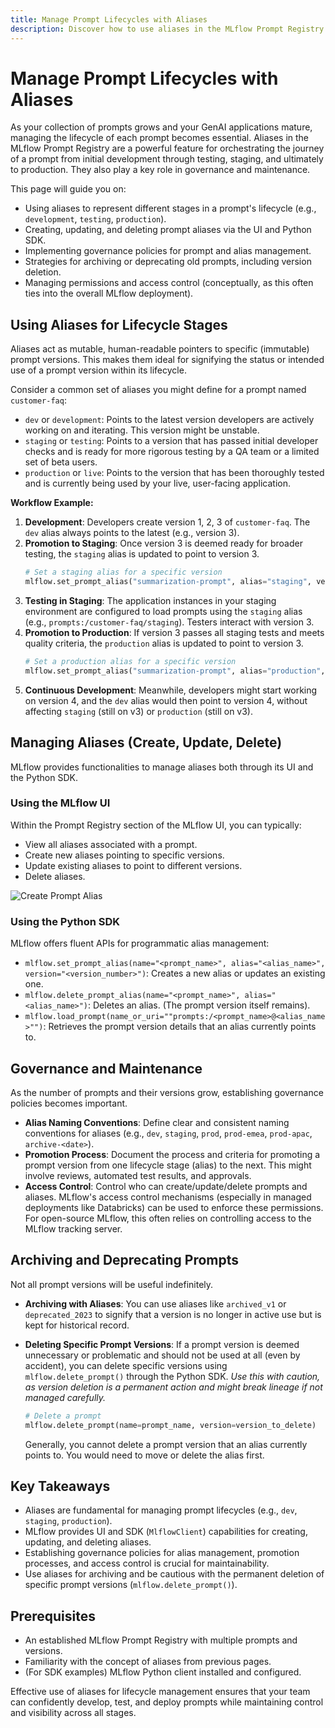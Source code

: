 ```yaml
---
title: Manage Prompt Lifecycles with Aliases
description: Discover how to use aliases in the MLflow Prompt Registry to manage the lifecycle of your prompts, from development to production, and for implementing governance.
---
```


# Manage Prompt Lifecycles with Aliases

As your collection of prompts grows and your GenAI applications mature, managing the lifecycle of each prompt becomes essential. Aliases in the MLflow Prompt Registry are a powerful feature for orchestrating the journey of a prompt from initial development through testing, staging, and ultimately to production. They also play a key role in governance and maintenance.

This page will guide you on:

- Using aliases to represent different stages in a prompt's lifecycle (e.g., `development`, `testing`, `production`).
- Creating, updating, and deleting prompt aliases via the UI and Python SDK.
- Implementing governance policies for prompt and alias management.
- Strategies for archiving or deprecating old prompts, including version deletion.
- Managing permissions and access control (conceptually, as this often ties into the overall MLflow deployment).

## Using Aliases for Lifecycle Stages

Aliases act as mutable, human-readable pointers to specific (immutable) prompt versions. This makes them ideal for signifying the status or intended use of a prompt version within its lifecycle.

Consider a common set of aliases you might define for a prompt named `customer-faq`:

- `dev` or `development`: Points to the latest version developers are actively working on and iterating. This version might be unstable.
- `staging` or `testing`: Points to a version that has passed initial developer checks and is ready for more rigorous testing by a QA team or a limited set of beta users.
- `production` or `live`: Points to the version that has been thoroughly tested and is currently being used by your live, user-facing application.

**Workflow Example:**

1.  **Development**: Developers create version 1, 2, 3 of `customer-faq`. The `dev` alias always points to the latest (e.g., version 3).
2.  **Promotion to Staging**: Once version 3 is deemed ready for broader testing, the `staging` alias is updated to point to version 3.
    ```python
    # Set a staging alias for a specific version
    mlflow.set_prompt_alias("summarization-prompt", alias="staging", version=2)
    ```
3.  **Testing in Staging**: The application instances in your staging environment are configured to load prompts using the `staging` alias (e.g., `prompts:/customer-faq/staging`). Testers interact with version 3.
4.  **Promotion to Production**: If version 3 passes all staging tests and meets quality criteria, the `production` alias is updated to point to version 3.
    ```python
    # Set a production alias for a specific version
    mlflow.set_prompt_alias("summarization-prompt", alias="production", version=3)
    ```
5.  **Continuous Development**: Meanwhile, developers might start working on version 4, and the `dev` alias would then point to version 4, without affecting `staging` (still on v3) or `production` (still on v3).

## Managing Aliases (Create, Update, Delete)

MLflow provides functionalities to manage aliases both through its UI and the Python SDK.

### Using the MLflow UI

Within the Prompt Registry section of the MLflow UI, you can typically:

- View all aliases associated with a prompt.
- Create new aliases pointing to specific versions.
- Update existing aliases to point to different versions.
- Delete aliases.

![Create Prompt Alias](/images/llms/prompt-registry/create-prompt-alias.png)

### Using the Python SDK

MLflow offers fluent APIs for programmatic alias management:

- `mlflow.set_prompt_alias(name="<prompt_name>", alias="<alias_name>", version="<version_number>")`: Creates a new alias or updates an existing one.
- `mlflow.delete_prompt_alias(name="<prompt_name>", alias="<alias_name>")`: Deletes an alias. (The prompt version itself remains).
- `mlflow.load_prompt(name_or_uri=""prompts:/<prompt_name>@<alias_name>"")`: Retrieves the prompt version details that an alias currently points to.

## Governance and Maintenance

As the number of prompts and their versions grow, establishing governance policies becomes important.

- **Alias Naming Conventions**: Define clear and consistent naming conventions for aliases (e.g., `dev`, `staging`, `prod`, `prod-emea`, `prod-apac`, `archive-<date>`).
- **Promotion Process**: Document the process and criteria for promoting a prompt version from one lifecycle stage (alias) to the next. This might involve reviews, automated test results, and approvals.
- **Access Control**: Control who can create/update/delete prompts and aliases. MLflow's access control mechanisms (especially in managed deployments like Databricks) can be used to enforce these permissions. For open-source MLflow, this often relies on controlling access to the MLflow tracking server.

## Archiving and Deprecating Prompts

Not all prompt versions will be useful indefinitely.

- **Archiving with Aliases**: You can use aliases like `archived_v1` or `deprecated_2023` to signify that a version is no longer in active use but is kept for historical record.
- **Deleting Specific Prompt Versions**: If a prompt version is deemed unnecessary or problematic and should not be used at all (even by accident), you can delete specific versions using `mlflow.delete_prompt()` through the Python SDK. _Use this with caution, as version deletion is a permanent action and might break lineage if not managed carefully._

  ```python
  # Delete a prompt
  mlflow.delete_prompt(name=prompt_name, version=version_to_delete)
  ```

  Generally, you cannot delete a prompt version that an alias currently points to. You would need to move or delete the alias first.

## Key Takeaways

- Aliases are fundamental for managing prompt lifecycles (e.g., `dev`, `staging`, `production`).
- MLflow provides UI and SDK (`MlflowClient`) capabilities for creating, updating, and deleting aliases.
- Establishing governance policies for alias management, promotion processes, and access control is crucial for maintainability.
- Use aliases for archiving and be cautious with the permanent deletion of specific prompt versions (`mlflow.delete_prompt()`).

## Prerequisites

- An established MLflow Prompt Registry with multiple prompts and versions.
- Familiarity with the concept of aliases from previous pages.
- (For SDK examples) MLflow Python client installed and configured.

Effective use of aliases for lifecycle management ensures that your team can confidently develop, test, and deploy prompts while maintaining control and visibility across all stages.

